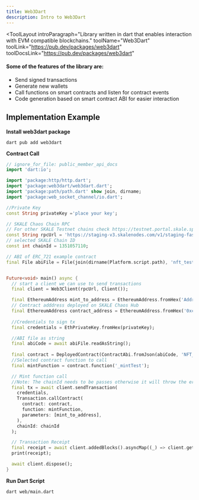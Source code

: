 ```yaml
---
title: Web3Dart
description: Intro to Web3Dart
---
```


<ToolLayout
	introParagraph="Library written in dart that enables interaction with EVM compatible blockchains."
	toolName="Web3Dart"
	toolLink="https://pub.dev/packages/web3dart"
	toolDocsLink="https://pub.dev/packages/web3dart"
>

#### Some of the features of the library are:

- Send signed transactions
- Generate new wallets
- Call functions on smart contracts and listen for contract events
- Code generation based on smart contract ABI for easier interaction

## Implementation Example

**Install web3dart package**

```shell
dart pub add web3dart
```

**Contract Call**
```dart
// ignore_for_file: public_member_api_docs
import 'dart:io';

import 'package:http/http.dart';
import 'package:web3dart/web3dart.dart';
import 'package:path/path.dart' show join, dirname;
import 'package:web_socket_channel/io.dart';

//Private Key
const String privateKey ='place your key';

// SKALE Chaos Chain RPC
// For other SKALE Testnet chains check https://testnet.portal.skale.space/chains
const String rpcUrl = 'https://staging-v3.skalenodes.com/v1/staging-fast-active-bellatrix';
// selected SKALE Chain ID
const int chainId = 1351057110;

// ABI of ERC_721 example contract
final File abiFile = File(join(dirname(Platform.script.path), 'nft_test_abi.json'));


Future<void> main() async {
  // start a client we can use to send transactions
  final client = Web3Client(rpcUrl, Client());

  final EthereumAddress mint_to_address = EthereumAddress.fromHex('Address to receive Mint');
  // Contract adddress deployed on SKALE Chaos Hub
  final EthereumAddress contract_address = EthereumAddress.fromHex('0xcAC71B8faB274429f79F76213fd3BC190041CAA4');
  
  //Credentials to sign tx
  final credentials = EthPrivateKey.fromHex(privateKey);

  //ABI file as string
  final abiCode = await abiFile.readAsString();
  
  final contract = DeployedContract(ContractAbi.fromJson(abiCode, 'NFT_721'), contract_address);
  //Selected contract function to call
  final mintFunction = contract.function('_mintTest');

  // Mint function call
  //Note: The chainId needs to be passes otherwise it will throw the error: -32004 Invalid transaction signature.
  final tx = await client.sendTransaction(
    credentials,
    Transaction.callContract(
      contract: contract,
      function: mintFunction,
      parameters: [mint_to_address],
    ),
    chainId: chainId
  );

  // Transaction Receipt
  final receipt = await client.addedBlocks().asyncMap((_) => client.getTransactionReceipt(tx)).firstWhere((receipt) => receipt != null);
  print(receipt);

  await client.dispose();
}
```

**Run Dart Script**
```shell
dart web/main.dart 
```

</ToolLayout>
